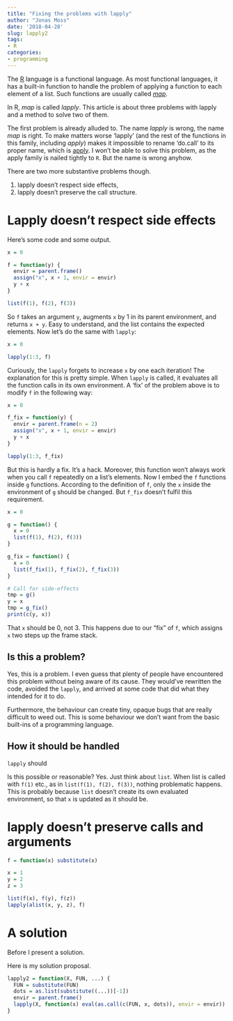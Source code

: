 ```yaml
---
title: "Fixing the problems with lapply"
author: "Jonas Moss"
date: '2018-04-28'
slug: lapply2
tags:
- R
categories:
- programming
---
```


The [R](https://www.r-project.org/) language is a functional language. As most 
functional languages, it has a built-in function to handle the problem of 
applying a function to each element of a list. Such functions are usually 
called [*map*](https://en.wikipedia.org/wiki/Map_(higher-order_function)).

In R, *map* is called *lapply*. This article is about three problems with 
lapply and a method to solve two of them. 

The first problem is already alluded to. The name *lapply* is wrong, the name 
*map* is right. To make matters worse 'lapply' (and the rest of the functions
in this family, including *apply*) makes it impossible to rename 'do.call' to 
its proper name, which is [apply](http://clhs.lisp.se/Body/f_apply.htm). I 
won't be able to solve this problem, as the apply family is nailed tightly to 
`R`. But the name is wrong anyhow.

There are two more substantive problems though.

1. lapply doesn't respect side effects,
2. lapply doesn't preserve the call structure.

# Lapply doesn't respect side effects
Here's some code and some output.
```r
x = 0

f = function(y) {
  envir = parent.frame()
  assign("x", x + 1, envir = envir)
  y + x
}

list(f(1), f(2), f(3))
```

So `f` takes an argument `y`, augments `x` by 1 in its parent environment, 
and returns `x + y`. Easy to understand, and the list contains the expected 
elements. Now let's do the same with `lapply`:

```r
x = 0

lapply(1:3, f)
```

Curiously, the `lapply` forgets to increase `x` by one each iteration! The 
explanation for this is pretty simple. When `lapply` is called, it evaluates 
all the function calls in its own environment. A 'fix' of the problem above is
to modify `f` in the following way:

```r
x = 0

f_fix = function(y) {
  envir = parent.frame(n = 2)
  assign("x", x + 1, envir = envir)
  y + x
}

lapply(1:3, f_fix)
```

But this is hardly a fix. It's a hack. Moreover, this function won't always work
when you call `f` repeatedly on a list's elements. Now I embed the `f` functions
inside `g` functions. According to the definition of `f`, only the `x` inside 
the environment of `g` should be changed. But `f_fix` doesn't fulfil this 
requirement.
 
```r
x = 0

g = function() {
  x = 0
  list(f(1), f(2), f(3))
}

g_fix = function() {
  x = 0
  list(f_fix(1), f_fix(2), f_fix(3))
}

# Call for side-effects
tmp = g()
y = x
tmp = g_fix()
print(c(y, x))
```

That `x` should be 0, not 3. This happens due to our "fix" of `f`, which assigns
`x` two steps up the frame stack.

## Is this a problem?

Yes, this is a problem. I even guess that plenty of people have encountered this
problem without being aware of its cause. They would've rewritten the code,
avoided the `lapply`, and arrived at some code that did what they intended for
it to do. 

Furthermore, the behaviour can create tiny, opaque bugs that are really 
difficult to weed out. This is some behaviour we don't want from the basic
built-ins of a programming language.

## How it should be handled

`lapply` should 


Is this possible or reasonable? Yes. Just think about `list`. When list is 
called with `f(1)` etc., as in `list(f(1), f(2), f(3))`, nothing problematic 
happens. This is probably because `list` doesn't create its own evaluated 
environment, so that `x` is updated as it should be. 

# lapply doesn't preserve calls and arguments

```r


f = function(x) substitute(x)

x = 1
y = 2
z = 3

list(f(x), f(y), f(z))
lapply(alist(x, y, z), f)
```

# A solution
Before I present a solution.

Here is my solution proposal. 
```r
lapply2 = function(X, FUN, ...) {
  FUN = substitute(FUN)
  dots = as.list(substitute((...))[-1])
  envir = parent.frame()
  lapply(X, function(x) eval(as.call(c(FUN, x, dots)), envir = envir))
}
```
